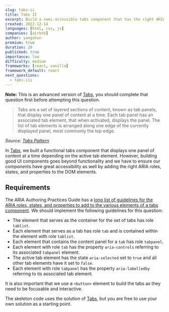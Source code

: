 ```yaml
---
slug: tabs-ii
title: Tabs II
excerpt: Build a semi-accessible tabs component that has the right ARIA roles, states, and properties
created: 2022-12-14
languages: [html, css, js]
companies: [airbnb]
author: yangshun
premium: true
duration: 20
published: true
importance: low
difficulty: medium
frameworks: [react, vanilla]
framework_default: react
next_questions:
  - tabs-iii
---
```


**Note:** This is an advanced version of [Tabs](/questions/user-interface/tabs), you should complete that question first before attempting this question.

> Tabs are a set of layered sections of content, known as tab panels, that display one panel of content at a time. Each tab panel has an associated tab element, that when activated, displays the panel. The list of tab elements is arranged along one edge of the currently displayed panel, most commonly the top edge.

_Source: [Tabs Pattern](https://www.w3.org/WAI/ARIA/apg/patterns/tabpanel/)_

In [Tabs](/questions/user-interface/tabs), we built a functional tabs component that displays one panel of content at a time depending on the active tab element. However, building good UI components goes beyond functionality and we have to ensure our components have great accessibility as well by adding the right ARIA roles, states, and properties to the DOM elements.

## Requirements

The ARIA Authoring Practices Guide has a [long list of guidelines for the ARIA roles, states, and properties to add to the various elements of a tabs component](https://www.w3.org/WAI/ARIA/apg/patterns/tabpanel/). We should implement the following guidelines for this question:

- The element that serves as the container for the set of tabs has role `tablist`.
- Each element that serves as a tab has role `tab` and is contained within the element with role `tablist`.
- Each element that contains the content panel for a `tab` has role `tabpanel`.
- Each element with role `tab` has the property `aria-controls` referring to its associated `tabpanel` element.
- The active tab element has the state `aria-selected` set to `true` and all other tab elements have it set to `false`.
- Each element with role `tabpanel` has the property `aria-labelledby` referring to its associated tab element.

It is also important that we use a `<button>` element to build the tabs as they need to be focusable and interactive.

The skeleton code uses the solution of [Tabs](/questions/user-interface/tabs), but you are free to use your own solution as a starting point.
